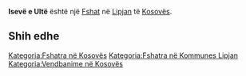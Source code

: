 {{Fshat në Kosovës
 | Emri                = Isevë e Ultë
| sqi_D_name = Isevë e Ultë
| sqi_D_FULL_NAME_RO = Isevë e Ultë
| sqi_D_FULL_NAME_ND_RO = Iseve e Ulte
| sqi_D_SORT_NAME_RG = ISEVEEULTE
| sqi_D_FULL_NAME_RG = Isevë e Ultë
| sqi_D_FULL_NAME_ND_RG = Iseve e Ulte
| sqi_V_name = Isevci i Ultë
| sqi_V_FULL_NAME_RO = Isevci i Ultë Isevë e Ulët Iseviq
| sqi_V_FULL_NAME_ND_RO = Isevci i Ulte Iseve e Ulet Iseviq
| sqi_V_SORT_NAME_RG = ISEVCIIULTE ISEVEEULET ISEVIQ
| sqi_V_FULL_NAME_RG = Isevci i Ultë Isevë e Ulët Iseviq
| sqi_V_FULL_NAME_ND_RG = Isevci i Ulte Iseve e Ulet Iseviq
| srp_N_name = Donje Isevo
| srp_N_FULL_NAME_RO = Donje Isevo
| srp_N_FULL_NAME_ND_RO = Donje Isevo
| srp_N_SORT_NAME_RG = DONJEISEVO
| srp_N_FULL_NAME_RG = Donje Isevo
| srp_N_FULL_NAME_ND_RG = Donje Isevo
| srp_NS_name = Доње Исево
| srp_NS_FULL_NAME_RO = Доње Исево
| srp_NS_FULL_NAME_ND_RO = Доње Исево
| srp_NS_SORT_NAME_RG = ДОЊЕИСЕВО
| srp_NS_FULL_NAME_RG = Доње Исево
| srp_NS_FULL_NAME_ND_RG = Доње Исево
| std_V_name = Isevci
| std_V_FULL_NAME_RO = Isevci Isevo
| std_V_FULL_NAME_ND_RO = Isevci Isevo
| std_V_SORT_NAME_RG = ISEVCI ISEVO
| std_V_FULL_NAME_RG = Isevci Isevo
| std_V_FULL_NAME_ND_RG = Isevci Isevo

 | Emri (Rasa dhanore) = 
 | Figura              = 
 | Shteti              = Kosovo
 | Komuna              = Lipjan
 | Kodi postar         = 
 | Sipërfaqja          = 

 | Popullsia           = 

 | Regj. i popullsisë  = 
 | Dend. e popullsisë  = 
 | Faqja zyrtare       = 
 <!--- Koordinatat ----> 
 | Gjerësia            = 43.224722
 | Gjatësia            = 20.753889
 | Lartësia            = 
}}
'''Isevë e Ultë''' është një [[Fshat]] në [[Lipjan]] të [[Kosovës]].

<!-- == Gjeografia == -->
<!-- == Historia == -->
<!-- == Demografia == -->
== Shih edhe ==
{{Komuna Lipjan}}
{{Kosovo-Administrata-Cung}}

[[Kategoria:Fshatra në Kosovës]]
[[Kategoria:Fshatra në Kommunes Lipjan]]
[[Kategoria:Vendbanime në Kosovës]]